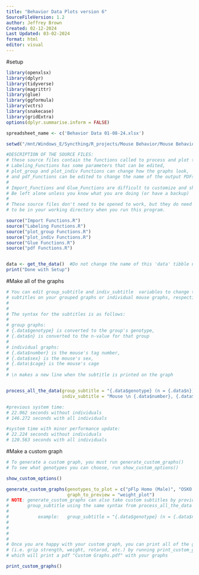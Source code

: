 ```yaml
---
title: "Behavior Data Plots version 6"
SourceFileVersion: 1.2
author: Jeffrey Brown
Created: 02-12-2024
Last Updated: 03-02-2024
format: html
editor: visual
---
```


#setup

```r
library(openxlsx) 
library(dplyr) 
library(tidyverse) 
library(magrittr) 
library(glue) 
library(ggformula) 
library(vctrs) 
library(snakecase) 
library(gridExtra)
options(dplyr.summarise.inform = FALSE)

spreadsheet_name <- c('Behavior Data 01-08-24.xlsx')

setwd("/mnt/Windows_E/Syncthing/R_projects/Mouse Behavior/Mouse Behavior version 6.0")

#DESCRIPTION OF THE SOURCE FILES: 
# these source files contain the functions called to process and plot the data 
# Labeling_Functions has some parameters that can be edited, 
# plot_group and plot_indiv Functions can change how the graphs look, 
# and pdf_Functions can be edited to change the name of the output PDFs. 
# 
# Import_Functions and Glue_Functions are difficult to customize and should 
# Be left alone unless you know what you are doing (or have a backup) 
# 
# These source files don't need to be opened to work, but they do need 
# to be in your working directory when you run this program.

source("Import Functions.R") 
source("Labeling Functions.R") 
source("plot_group Functions.R") 
source("plot_indiv Functions.R") 
source("Glue Functions.R") 
source("pdf Functions.R")


data <- get_the_data()  #Do not change the name of this 'data' tibble unless you also change Glue Functions.R
print("Done with Setup")
```

#Make all of the graphs

```r
# You can edit group_subtitle and indiv_subtitle  variables to change the
# subtitles on your grouped graphs or individual mouse graphs, respectively
# 
#
# The syntax for the subtitles is as follows:
#
# group graphs:
# {.data$genotype} is converted to the group's genotype, 
# {.data$n} is converted to the n-value for that group
#
# individual graphs:
# {.data$number} is the mouse's tag number,
# {.data$sex} is the mouse's sex,
# {.data\$cage} is the mouse's cage
# 
# \n makes a new line when the subtitle is printed on the graph


process_all_the_data(group_subtitle = "{.data$genotype} (n = {.data$n})",
                     indiv_subtitle = "Mouse \n {.data$number}, {.data$sex}, {.data$genotype}\n From cage: {.data$cage}")

#previous system time: 
# 22.062 seconds without individuals
# 146.272 seconds with all individuals

#system time with minor performance update:
# 22.224 seconds without individuals
# 120.563 seconds with all individuals
```

#Make a custom graph

```r
# To generate a custom graph, you must run generate_custom_graphs()
# To see what genotypes you can choose, run show_custom_options()

show_custom_options()

generate_custom_graphs(genotypes_to_plot = c("pFlp Homo (Male)", "OSKO Homo wSOD1M (Female)"),
                       graph_to_preview = "weight_plot")
# NOTE: generate_custom_graphs can also take custom subtitles by providing
#       group_subtitle using the same syntax from process_all_the_data
#
#           example:   group_subtitle = "{.data$genotype} (n = {.data$n})"
# 
#
#
#
# Once you are happy with your custom graph, you can print all of the graphs
# (i.e. grip strength, weight, rotarod, etc.) by running print_custom_graphs()
# which will print a pdf "Custom Graphs.pdf" with your graphs

print_custom_graphs()

```
